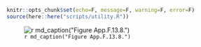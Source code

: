 ```r
knitr::opts_chunk$set(echo=F, message=F, warning=F, error=F)
source(here::here("scripts/utility.R"))
```

![`r md_caption("Figure App.F.13.8.")`](../img/cinms_cr/App.F.13.8.jpg)

